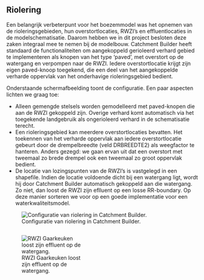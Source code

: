 ## Riolering

Een belangrijk verbeterpunt voor het boezemmodel was het opnemen van de rioleringsgebieden, hun overstortlocaties, RWZI's en effluentlocaties in de modelschematisatie. Daarom hebben we in dit project besloten deze zaken integraal mee te nemen bij de modelbouw. Catchment Builder heeft standaard de functionaliteiten om aangekoppeld gerioleerd verhard gebied te implementeren als knopen van het type 'paved', met overstort op de watergang en verpompen naar de RWZI. Iedere overstortlocatie krijgt zijn eigen paved-knoop toegekend, die een deel van het aangekoppelde verharde oppervlak van het onderhavige rioleringsgebied bedient.

Onderstaande schermafbeelding toont de configuratie. Een paar aspecten lichten we graag toe:

* Alleen gemengde stelsels worden gemodelleerd met paved-knopen die aan de RWZI gekoppeld zijn. Overige verhard komt automatisch via het toegekende landgebruik als ongerioleerd verhard in de schematisatie terecht.
* Een rioleringsgebied kan meerdere overstortlocaties bevatten. Het toekennen van het verharde oppervlak aan iedere overstortlocatie gebeurt door de drempelbreedte (veld DRBREEDTE2) als weegfactor te hanteren. Anders gezegd: we gaan ervan uit dat een overstort met tweemaal zo brede drempel ook een tweemaal zo groot oppervlak bedient.
* De locatie van lozingspunten van de RWZI's is vastgelegd in een shapefile. Indien de locatie voldoende dicht bij een watergang ligt, wordt hij door Catchment Builder automatisch gekoppeld aan die watergang. Zo niet, dan loost de RWZI zijn eflluent op een losse RR-boundary. Op deze manier sorteren we voor op een goede implementatie voor een waterkwaliteitsmodel.

![Configuratie van riolering in Catchment Builder.](../img/catchment_builder_riolering.png)


::: {.columns}
::: {.column width="50%"}
![RWZI Gaarkeuken loost zijn effluent op de watergang.](../img/rwzi_gaarkeuken.png)
:::
::: {.column width="50%"}
:::
:::

